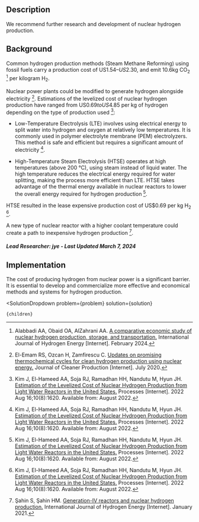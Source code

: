 

## Description
We recommend further research and development of nuclear hydrogen production.

## Background
Common hydrogen production methods (Steam Methane Reforming) using fossil fuels carry a production cost of US$1.54–US$2.30, and emit 10.6kg CO<sub>2</sub> [^"2"] per kilogram H<sub>2</sub>. 

Nuclear power plants could be modified to generate hydrogen alongside electricity [^"3"]. Estimations of the levelized cost of nuclear hydrogen production have ranged from US$0.69 to US$4.85 per kg of hydrogen depending on the type of production used [^"1"]:

- Low-Temperature Electrolysis (LTE) involves using electrical energy to split water into hydrogen and oxygen at relatively low temperatures. It is commonly used in polymer electrolyte membrane (PEM) electrolyzers. This method is safe and efficient but requires a significant amount of electricity [^"1"]. 

- High-Temperature Steam Electrolysis (HTSE) operates at high temperatures (above 200 °C), using steam instead of liquid water. The high temperature reduces the electrical energy required for water splitting, making the process more efficient than LTE. HTSE takes advantage of the thermal energy available in nuclear reactors to lower the overall energy required for hydrogen production [^"1"].

HTSE resulted in the lease expensive production cost of US$0.69 per kg H<sub>2</sub> [^"1"].

A new type of nuclear reactor with a higher coolant temperature could create a path to inexpensive hydrogen production [^"4"].

##### Lead Researcher: jye - Last Updated March 7, 2024


## Implementation

The cost of producing hydrogen from nuclear power is a significant barrier. It is essential to develop and commercialize more effective and economical methods and systems for hydrogen production.



[^"1"]: Kim J, El-Hameed AA, Soja RJ, Ramadhan HH, Nandutu M, Hyun JH. [Estimation of the Levelized Cost of Nuclear Hydrogen Production from Light Water Reactors in the United States.](http://dx.doi.org/10.3390/pr10081620) Processes [Internet]. 2022 Aug 16;10(8):1620. Available from: August 2022.
[^"2"]: Alabbadi AA, Obaid OA, AlZahrani AA. [A comparative economic study of nuclear hydrogen production, storage, and transportation.](http://dx.doi.org/10.1016/j.ijhydene.2023.08.225) International Journal of Hydrogen Energy [Internet]. February 2024.
[^"3"]: El-Emam RS, Ozcan H, Zamfirescu C. [Updates on promising thermochemical cycles for clean hydrogen production using nuclear energy.](http://dx.doi.org/10.1016/j.jclepro.2020.121424) Journal of Cleaner Production [Internet]. July 2020.
[^"4"]: Şahin S, Şahin HM. [Generation-IV reactors and nuclear hydrogen production.](http://dx.doi.org/10.1016/j.ijhydene.2020.12.182) International Journal of Hydrogen Energy [Internet]. January 2021.




  <SolutionDropdown 
    problem={problem} 
    solution={solution}
  >
    {children}
  </SolutionDropdown>